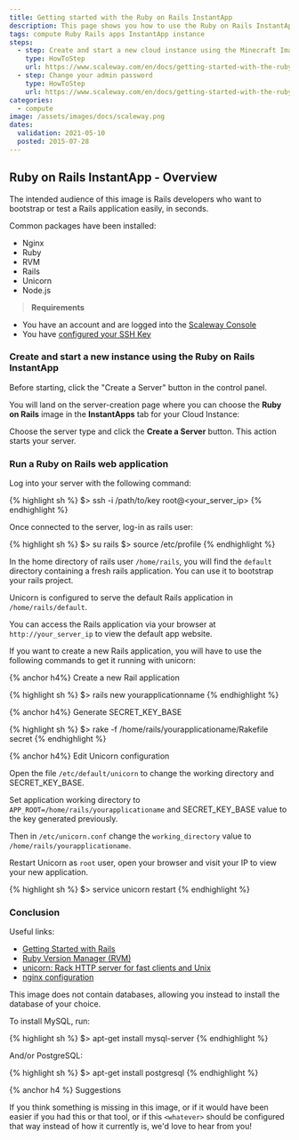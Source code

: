 ```yaml
---
title: Getting started with the Ruby on Rails InstantApp
description: This page shows you how to use the Ruby on Rails InstantApp on your Scaleway instance.
tags: compute Ruby Rails apps InstantApp instance
steps:
  - step: Create and start a new cloud instance using the Minecraft Image
    type: HowToStep
    url: https://www.scaleway.com/en/docs/getting-started-with-the-ruby-on-rails-instant-apps/#-Create-and-start-a-new-instance-using-the-Ruby-on-Rails-InstantApp
  - step: Change your admin password
    type: HowToStep
    url: https://www.scaleway.com/en/docs/getting-started-with-the-ruby-on-rails-instant-apps/#-Run-a-Ruby-on-Rails-web-application
categories:
  - compute
image: /assets/images/docs/scaleway.png
dates:
  validation: 2021-05-10
  posted: 2015-07-28
---
```


## Ruby on Rails InstantApp - Overview

The intended audience of this image is Rails developers who want to bootstrap or test a Rails application easily, in seconds.

Common packages have been installed:

- Nginx
- Ruby
- RVM
- Rails
- Unicorn
- Node.js

> **Requirements**

- You have an account and are logged into the [Scaleway Console](https://console.scaleway.com)
- You have [configured your SSH Key](/console/my-project/how-to/create-ssh-key/)

### Create and start a new instance using the Ruby on Rails InstantApp

Before starting, click the "Create a Server" button in the control panel.

<Lightbox src="scaleway-nc-new-server.png" alt="" />

You will land on the server-creation page where you can choose the **Ruby on Rails** image in the **InstantApps** tab for your Cloud Instance:

<Lightbox src="scaleway-nc-instantapps.png" alt="" />

Choose the server type and click the **Create a Server** button. This action starts your server.

### Run a Ruby on Rails web application

Log into your server with the following command:

{% highlight sh %}
$> ssh -i /path/to/key root@<your_server_ip>
{% endhighlight %}

Once connected to the server, log-in as rails user:

{% highlight sh %}
$> su rails
$> source /etc/profile
{% endhighlight %}

In the home directory of rails user `/home/rails`, you will find the `default` directory containing a fresh rails application. You can use it to bootstrap your rails project.

Unicorn is configured to serve the default Rails application in `/home/rails/default`.

You can access the Rails application via your browser at `http://your_server_ip` to view the default app website.

If you want to create a new Rails application, you will have to use the following commands to get it running with unicorn:

{% anchor h4%}
Create a new Rail application

{% highlight sh %}
$> rails new yourapplicationname
{% endhighlight %}

{% anchor h4%}
Generate SECRET_KEY_BASE

{% highlight sh %}
$> rake -f /home/rails/yourapplicationame/Rakefile secret
{% endhighlight %}

{% anchor h4%}
Edit Unicorn configuration

Open the file `/etc/default/unicorn` to change the working directory and SECRET_KEY_BASE.

Set application working directory to `APP_ROOT=/home/rails/yourapplicationame` and SECRET_KEY_BASE value to the key generated previously.

Then in `/etc/unicorn.conf` change the `working_directory` value to `/home/rails/yourapplicationame`.

Restart Unicorn as `root` user, open your browser and visit your IP to view your new application. 

{% highlight sh %}
$> service unicorn restart
{% endhighlight %}

### Conclusion

Useful links:

- [Getting Started with Rails](http://guides.rubyonrails.org/getting_started.html)
- [Ruby Version Manager (RVM)](https://rvm.io/)
- [unicorn: Rack HTTP server for fast clients and Unix](http://unicorn.bogomips.org/)
- [nginx configuration](http://wiki.nginx.org/Configuration)

This image does not contain databases, allowing you instead to install the database of your choice.

To install MySQL, run:

{% highlight sh %}
$> apt-get install mysql-server
{% endhighlight %}

And/or PostgreSQL:

{% highlight sh %}
$> apt-get install postgresql
{% endhighlight %}

{% anchor h4 %}
Suggestions

If you think something is missing in this image, or if it would have been
easier if you had this or that tool, or if this `<whatever>` should be configured
that way instead of how it currently is, we'd love to hear from you!
